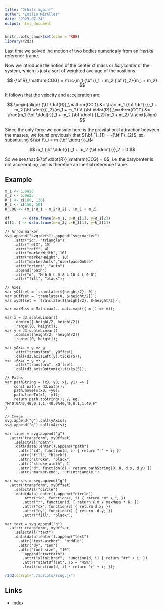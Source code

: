 ```yaml
---
title: "Orbits again!"
author: "Emilio Miralles"
date: "2023-07-24"
output: html_document
---
```


```r
knitr::opts_chunk$set(echo = TRUE)
library(r2d3)
```

[Last time](./orbits.html) we solved the motion of two bodies numerically from an *inertial* reference frame.

Now we introduce the notion of the center of mass or *barycenter* of the system, which is just a sort of weighted average of the positions.

$$
{\bf R}_\mathrm{COG} = \frac{m_1 {\bf r}_1 + m_2 {\bf r}_2}{m_1 + m_2}
$$

It follows that the velocity and acceleration are:

$$
\begin{align}
{\bf \dot{R}}_\mathrm{COG} &= \frac{m_1 {\bf \dot{r}}_1 + m_2 {\bf \dot{r}}_2}{m_1 + m_2} \\
{\bf \ddot{R}}_\mathrm{COG} &= \frac{m_1 {\bf \ddot{r}}_1 + m_2 {\bf \ddot{r}}_2}{m_1 + m_2} \\
\end{align}
$$

Since the only force we consider here is the gravitational attraction between the masses, we found previously that ${\bf F}_{1} = -{\bf F}_{2}$, so substituting ${\bf F}_i = m {\bf \ddot{r}}_i$:

$$
m_1 {\bf \ddot{r}}_1 + m_2 {\bf \ddot{r}}_2 = 0
$$

So we see that ${\bf \ddot{R}}_\mathrm{COG} = 0$, i.e. the barycenter is not accelerating, and is therefore an inertial reference frame.

## Example

```r
m_1 <- 1.0e26
m_2 <- 5.0e25
R_1 <- c(100, 120)
R_2 <- c(150, 50)
R_COG <- (m_1*R_1 + m_2*R_2) / (m_1 + m_2)
```

```r
df      <- data.frame(m=m_1, x=R_1[1], y=R_1[2])
df[2, ] <- data.frame(m=m_2, x=R_2[1], y=R_2[2])
```

```d3
// Arrow marker
svg.append("svg:defs").append("svg:marker")
    .attr("id", "triangle")
    .attr("refX", 10)
    .attr("refY", 4)
    .attr("markerWidth", 10)
    .attr("markerHeight", 10)
    .attr("markerUnits","userSpaceOnUse")
    .attr("orient", "auto")
    .append("path")
    .attr("d", "M 0 0 L 0 8 L 10 4 L 0 0")
    .attr("fill", "black");

// Axes
var yOffset = `translate(${height/2}, 0)`;
var xOffset = `translate(0, ${height/2})`;
var xyOffset = `translate(${height/2}, ${height/2})`;

var maxMass = Math.max(...data.map(({ m }) => m));

var x = d3.scaleLinear()
    .domain([-height/2, height/2])
    .range([0, height]);
var y = d3.scaleLinear()
    .domain([height/2, -height/2])
    .range([0, height]);

var yAxis = g => g
    .attr("transform", yOffset)
    .call(d3.axisLeft(y).ticks(5));
var xAxis = g => g
    .attr("transform", xOffset)
    .call(d3.axisBottom(x).ticks(5));

// Paths
var pathString = (x0, y0, x1, y1) => {
    const path = d3.path();
    path.moveTo(x0, -y0);
    path.lineTo(x1, -y1);
    return path.toString(); // eg. "M40,0A40,40,0,1,1,-40,0A40,40,0,1,1,40,0"
}

// Image
svg.append("g").call(yAxis);
svg.append("g").call(xAxis);

var lines = svg.append("g")
  .attr("transform", xyOffset)
    .selectAll("path")
    .data(data).enter().append("path")
      .attr("id", function(d, i) { return "r" + i; })
      .attr("fill", "black")
      .attr("stroke", "black")
      .attr("stroke-width", 1)
      .attr("d", function(d) { return pathString(0, 0, d.x, d.y) })
      .attr("marker-end", "url(#triangle)")

var masses = svg.append("g")
  .attr("transform", xyOffset)
    .selectAll("circle")
    .data(data).enter().append("circle")
        .attr("id", function(d, i) { return "m" + i; })
        .attr("r", function(d) { return d.m / maxMass * 6; })
        .attr("cx", function(d) { return d.x; })
        .attr("cy", function(d) { return -d.y; })
        .attr("fill", "black");

var text = svg.append("g")
  .attr("transform", xyOffset)
    .selectAll("text")
    .data(data).enter().append("text")
      .attr("text-anchor", "middle")
      .attr("dy", "1em")
      .attr("font-size", "10")
        .append("textPath")
        .attr("xlink:href",  function(d, i) { return "#r" + i; })
        .attr("startOffset", so = "45%")
        .text(function(d, i) { return "r" + i; });
```

```r
r2d3(script="./scripts/rcog.js")
```

## Links

- [Index](./index.html)
